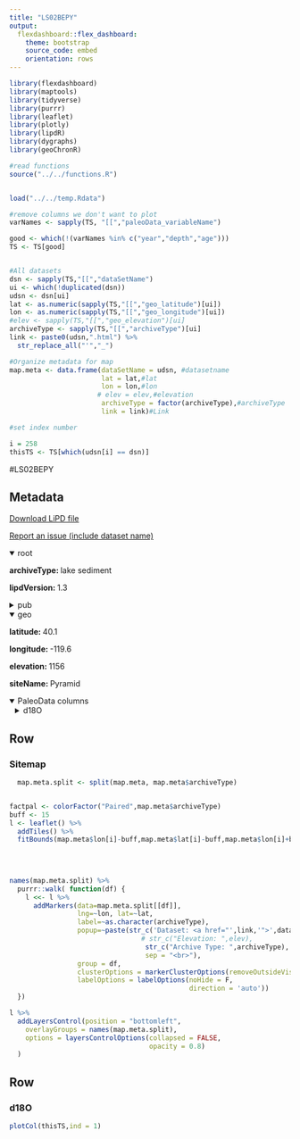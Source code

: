 ```yaml
---
title: "LS02BEPY"
output: 
  flexdashboard::flex_dashboard:
    theme: bootstrap
    source_code: embed
    orientation: rows
---
```


```r
library(flexdashboard)
library(maptools)
library(tidyverse)
library(purrr)
library(leaflet)
library(plotly)
library(lipdR)
library(dygraphs)
library(geoChronR)

#read functions
source("../../functions.R")


load("../../temp.Rdata")

#remove columns we don't want to plot
varNames <- sapply(TS, "[[","paleoData_variableName")

good <- which(!(varNames %in% c("year","depth","age")))
TS <- TS[good]


#All datasets
dsn <- sapply(TS,"[[","dataSetName")
ui <- which(!duplicated(dsn))
udsn <- dsn[ui]
lat <- as.numeric(sapply(TS,"[[","geo_latitude")[ui])
lon <- as.numeric(sapply(TS,"[[","geo_longitude")[ui])
#elev <- sapply(TS,"[[","geo_elevation")[ui]
archiveType <- sapply(TS,"[[","archiveType")[ui]
link <- paste0(udsn,".html") %>% 
  str_replace_all("'","_")

#Organize metadata for map
map.meta <- data.frame(dataSetName = udsn, #datasetname
                       lat = lat,#lat
                       lon = lon,#lon
                      # elev = elev,#elevation
                       archiveType = factor(archiveType),#archiveType
                       link = link)#Link

#set index number

i = 258
thisTS <- TS[which(udsn[i] == dsn)]
```
#LS02BEPY

Metadata {.sidebar}
-------------------------------------
[Download LiPD file](LS02BEPY.lpd)
            

[Report an issue (include dataset name)](https://github.com/nickmckay/LiPDverse/issues)

<details open style="margin-left: 0px">
<summary>root</summary>
<p style="margin-left: 0px"><strong>archiveType: </strong>lake sediment
<p style="margin-left: 0px"><strong>lipdVersion: </strong>1.3
</details>
<details>
<summary>pub</summary>
<details style="margin-left: 10px">
<summary>pub1</summary>
<p style="margin-left: 10px"><strong>author: </strong>Benson, Larry , Kashgarian, Michaele , Rye, Robert , Lund, Steve , Paillet, Fred , Smoot, Joseph , Kester, Cynthia , Mensing, Scott , Meko, Dave , Lindstr�m, Susan
<p style="margin-left: 10px"><strong>journal: </strong>Quaternary Science Reviews
<p style="margin-left: 10px"><strong>volume: </strong>21
<p style="margin-left: 10px"><strong>pages: </strong>-23
<p style="margin-left: 10px"><strong>pubYear: </strong>2002
<p style="margin-left: 10px"><strong>title: </strong>Holocene multidecadal and multicentennial droughts affecting Northern California and Nevada
<p style="margin-left: 10px"><strong>DOI: </strong>10.1016/S0277-3791(01)00048-8
</details>
</details>
<details open style="margin-left: 0px">
<summary>geo</summary>
<p style="margin-left: 0px"><strong>latitude: </strong>40.1
<p style="margin-left: 0px"><strong>longitude: </strong>-119.6
<p style="margin-left: 0px"><strong>elevation: </strong>1156
<p style="margin-left: 0px"><strong>siteName: </strong>Pyramid
</details>
<details open>
<summary>PaleoData columns</summary>
<details style="margin-left: 10px">
<summary>d18O</summary>
<p style="margin-left: 10px"><strong>TSid: </strong>LS02BEPY
<p style="margin-left: 10px"><strong>variableName: </strong>d18O
<p style="margin-left: 10px"><strong>units: </strong>permil
<p style="margin-left: 10px"><strong>description: </strong>carbonate
<details>
<summary>interpretation</summary>
<details style="margin-left: 20px">
<summary>1</summary>
<p style="margin-left: 20px"><strong>basis: </strong>Continuous, high-resolution d18O records from cored sediments of Pyramid Lake, Nevada, indicate that oscillations in the hydrologic balance occurred. When drought occurs in the Sierra Nevada, the flow of the Truckee River is reduced and Pyramid Lake falls or the amount of overflow to Winnemucca Lake basin decreases. This results in increasing d18O values of lake water. For the purposes of this paper, we define ??hydrologic droughts?? as periods during which Dd18O=Dt tends to be positive; that is, times when lake volume (or spill rate) decreases.
<p style="margin-left: 20px"><strong>interpDirection: </strong>increase
<p style="margin-left: 20px"><strong>scope: </strong>climate
<p style="margin-left: 20px"><strong>variable: </strong>lake overflow
<p style="margin-left: 20px"><strong>variableDetail: </strong>lake water
</details>
<details style="margin-left: 20px">
<summary>2</summary>
<p style="margin-left: 20px"><strong>basis: </strong>There are two principal sources of d18Oin to Pyramid Lake: Sierran snowmelt and Lake Tahoe overflow.Evaporation from Lake Tahoe has resulted in a d18O value (5.6m) much larger than that of snowmelt (14.6m). Thus, during droughts when Lake Fig. 19. Plot of TOC, d13C and d18O data from PLB98-2 (solid lines) and the top of PLC97-1 (dashed lines) indicating overlap of cores. 670 L. Benson et al. / Quaternary Science Reviews 21 (2002) 659?682 Tahoe ceases spilling, the d18O value of Truckee River discharge decreases from B11m to B14.6m. Th e input of 14.6m water to Pyramid lake causes its d18O value to first increase as its volume decreases; however, its steady-state value (1.6m) is much smaller than when the lake receives spill from Lake Tahoe.
<p style="margin-left: 20px"><strong>direction: </strong>negative
<p style="margin-left: 20px"><strong>inferredMaterial: </strong>lake water
<p style="margin-left: 20px"><strong>integrationTimeUnits: </strong>years
<p style="margin-left: 20px"><strong>rank: </strong>1
<p style="margin-left: 20px"><strong>scope: </strong>isotope
<p style="margin-left: 20px"><strong>variable: </strong>P_E
</details>
</details>
</details>

Row
-----------------------------------------------------------------------

### Sitemap

```r
  map.meta.split <- split(map.meta, map.meta$archiveType)


factpal <- colorFactor("Paired",map.meta$archiveType)
buff <- 15
l <- leaflet() %>% 
  addTiles() %>% 
  fitBounds(map.meta$lon[i]-buff,map.meta$lat[i]-buff,map.meta$lon[i]+buff,map.meta$lat[i]+buff)
  

  
  
names(map.meta.split) %>%
  purrr::walk( function(df) {
    l <<- l %>%
      addMarkers(data=map.meta.split[[df]],
                 lng=~lon, lat=~lat,
                 label=~as.character(archiveType),
                 popup=~paste(str_c('Dataset: <a href="',link,'">',dataSetName,'</a>'),
                                 # str_c("Elevation: ",elev),
                                  str_c("Archive Type: ",archiveType),
                                  sep = "<br>"),
                 group = df,
                 clusterOptions = markerClusterOptions(removeOutsideVisibleBounds = F),
                 labelOptions = labelOptions(noHide = F,
                                             direction = 'auto'))
  })

l %>%
  addLayersControl(position = "bottomleft",
    overlayGroups = names(map.meta.split),
    options = layersControlOptions(collapsed = FALSE,
                                   opacity = 0.8)
  )
```

Row {.tabset .tabset-fade}
-----------------------------------------------------------------------

### d18O
```r
plotCol(thisTS,ind = 1)
```
